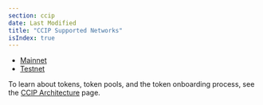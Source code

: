 ```yaml
---
section: ccip
date: Last Modified
title: "CCIP Supported Networks"
isIndex: true
---
```


- [Mainnet](/ccip/supported-networks/v1_2_0/mainnet)
- [Testnet](/ccip/supported-networks/v1_2_0/testnet)

To learn about tokens, token pools, and the token onboarding process, see the [CCIP Architecture](/ccip/architecture#token-pools) page.
